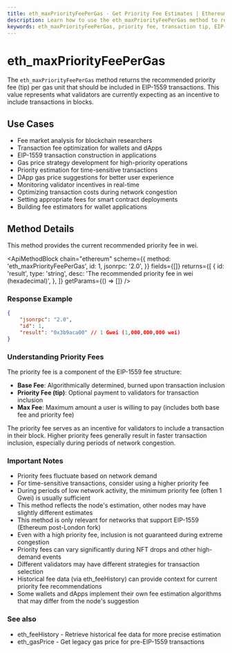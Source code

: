 ```yaml
---
title: eth_maxPriorityFeePerGas - Get Priority Fee Estimates | Ethereum API Methods
description: Learn how to use the eth_maxPriorityFeePerGas method to retrieve the current recommended priority fee (tip) needed for transaction inclusion on the Ethereum network.
keywords: eth_maxPriorityFeePerGas, priority fee, transaction tip, EIP-1559, gas price, miner tip, transaction priority, ethereum gas optimization, validator tip, blockchain fee estimation, gas fee calculation, transaction fee, eth tip, ethereum priority fee, block inclusion fee, gas tip, transaction pricing
---
```


# eth_maxPriorityFeePerGas

The `eth_maxPriorityFeePerGas` method returns the recommended priority fee (tip) per gas unit that should be included in EIP-1559 transactions. This value represents what validators are currently expecting as an incentive to include transactions in blocks.

## Use Cases

- Fee market analysis for blockchain researchers
- Transaction fee optimization for wallets and dApps
- EIP-1559 transaction construction in applications
- Gas price strategy development for high-priority operations
- Priority estimation for time-sensitive transactions
- DApp gas price suggestions for better user experience
- Monitoring validator incentives in real-time
- Optimizing transaction costs during network congestion
- Setting appropriate fees for smart contract deployments
- Building fee estimators for wallet applications

## Method Details

This method provides the current recommended priority fee in wei.

<ApiMethodBlock
	chain="ethereum"
	scheme={{
		method: 'eth_maxPriorityFeePerGas',
		id: 1,
		jsonrpc: '2.0',
	}}
	fields={[]}
	returns={[
		{
			id: 'result',
			type: 'string',
			desc: 'The recommended priority fee in wei (hexadecimal)',
		},
	]}
	getParams={() => []}
/>

### Response Example

```json
{
	"jsonrpc": "2.0",
	"id": 1,
	"result": "0x3b9aca00" // 1 Gwei (1,000,000,000 wei)
}
```

### Understanding Priority Fees

The priority fee is a component of the EIP-1559 fee structure:

- **Base Fee**: Algorithmically determined, burned upon transaction inclusion
- **Priority Fee (tip)**: Optional payment to validators for transaction inclusion
- **Max Fee**: Maximum amount a user is willing to pay (includes both base fee and priority fee)

The priority fee serves as an incentive for validators to include a transaction in their block. Higher priority fees generally result in faster transaction inclusion, especially during periods of network congestion.

### Important Notes

- Priority fees fluctuate based on network demand
- For time-sensitive transactions, consider using a higher priority fee
- During periods of low network activity, the minimum priority fee (often 1 Gwei) is usually sufficient
- This method reflects the node's estimation, other nodes may have slightly different estimates
- This method is only relevant for networks that support EIP-1559 (Ethereum post-London fork)
- Even with a high priority fee, inclusion is not guaranteed during extreme congestion
- Priority fees can vary significantly during NFT drops and other high-demand events
- Different validators may have different strategies for transaction selection
- Historical fee data (via eth_feeHistory) can provide context for current priority fee recommendations
- Some wallets and dApps implement their own fee estimation algorithms that may differ from the node's suggestion

### See also

- <Link to="/docs/ethereum/core-methods/eth_feeHistory" title="Get historical fee data for better fee estimation">eth_feeHistory</Link> - Retrieve historical fee data for more precise estimation
- <Link to="/docs/ethereum/core-methods/eth_gasPrice" title="Get legacy gas price for pre-EIP-1559 transactions">eth_gasPrice</Link> - Get legacy gas price for pre-EIP-1559 transactions
